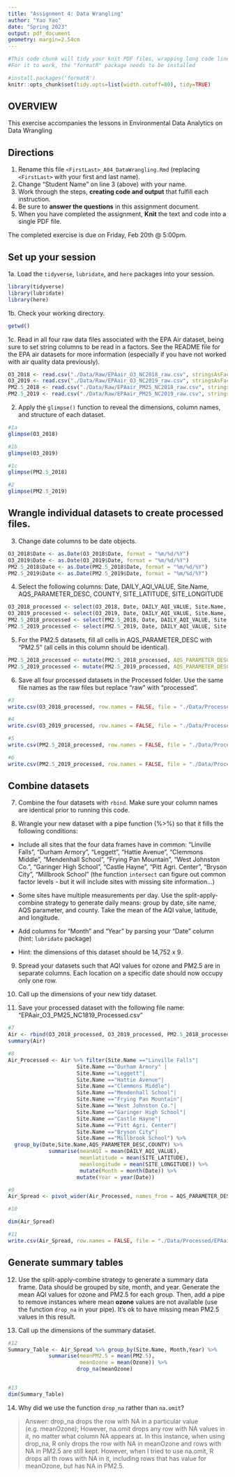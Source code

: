 ```yaml
---
title: "Assignment 4: Data Wrangling"
author: "Yao Yao"
date: "Spring 2023"
output: pdf_document
geometry: margin=2.54cm
---
```


```r
#This code chunk will tidy your knit PDF files, wrapping long code lines
#For it to work, the "formatR" package needs to be installed

#install.packages('formatR')
knitr::opts_chunk$set(tidy.opts=list(width.cutoff=80), tidy=TRUE)
```


## OVERVIEW

This exercise accompanies the lessons in Environmental Data Analytics on Data Wrangling 

## Directions

1.  Rename this file `<FirstLast>_A04_DataWrangling.Rmd` (replacing `<FirstLast>` with your first and last name).
2. Change "Student Name" on line 3 (above) with your name.
3. Work through the steps, **creating code and output** that fulfill each instruction.
4. Be sure to **answer the questions** in this assignment document.
5. When you have completed the assignment, **Knit** the text and code into a single PDF file.

The completed exercise is due on Friday, Feb 20th @ 5:00pm.

## Set up your session 

1a. Load the `tidyverse`,  `lubridate`, and `here` packages into your session.
```r
library(tidyverse)
library(lubridate)
library(here)
```

1b. Check your working directory.
```r
getwd()
```

1c. Read in all four raw data files associated with the EPA Air dataset, being sure to set string columns to be read in a factors. See the README file for the EPA air datasets for more information (especially if you have not worked with air quality data previously). 
```r
O3_2018 <- read.csv("./Data/Raw/EPAair_O3_NC2018_raw.csv", stringsAsFactors = TRUE)
O3_2019 <- read.csv("./Data/Raw/EPAair_O3_NC2019_raw.csv", stringsAsFactors = TRUE)
PM2.5_2018 <- read.csv("./Data/Raw/EPAair_PM25_NC2018_raw.csv", stringsAsFactors = TRUE)
PM2.5_2019 <- read.csv("./Data/Raw/EPAair_PM25_NC2019_raw.csv", stringsAsFactors = TRUE)
```

2. Apply the `glimpse()` function to reveal the dimensions, column names, and structure of each dataset. 

```r
#1a 
glimpse(O3_2018)

#1b 
glimpse(O3_2019)

#1c 
glimpse(PM2.5_2018)

#2 
glimpse(PM2.5_2019)
```


## Wrangle individual datasets to create processed files.

3. Change date columns to be date objects.
```r
O3_2018$Date <- as.Date(O3_2018$Date, format = "%m/%d/%Y")
O3_2019$Date <- as.Date(O3_2019$Date, format = "%m/%d/%Y")
PM2.5_2018$Date <- as.Date(PM2.5_2018$Date, format = "%m/%d/%Y")
PM2.5_2019$Date <- as.Date(PM2.5_2019$Date, format = "%m/%d/%Y")
```

4. Select the following columns: Date, DAILY_AQI_VALUE, Site.Name, AQS_PARAMETER_DESC, COUNTY, SITE_LATITUDE, SITE_LONGITUDE
```r
O3_2018_processed <- select(O3_2018, Date, DAILY_AQI_VALUE, Site.Name, AQS_PARAMETER_DESC, COUNTY, SITE_LATITUDE, SITE_LONGITUDE)
O3_2019_processed <- select(O3_2019, Date, DAILY_AQI_VALUE, Site.Name, AQS_PARAMETER_DESC, COUNTY, SITE_LATITUDE, SITE_LONGITUDE)
PM2.5_2018_processed <- select(PM2.5_2018, Date, DAILY_AQI_VALUE, Site.Name, AQS_PARAMETER_DESC, COUNTY, SITE_LATITUDE, SITE_LONGITUDE)
PM2.5_2019_processed <- select(PM2.5_2019, Date, DAILY_AQI_VALUE, Site.Name, AQS_PARAMETER_DESC, COUNTY, SITE_LATITUDE, SITE_LONGITUDE)
```

5. For the PM2.5 datasets, fill all cells in AQS_PARAMETER_DESC with "PM2.5" (all cells in this column should be identical).
```r
PM2.5_2018_processed <- mutate(PM2.5_2018_processed, AQS_PARAMETER_DESC = "PM2.5")
PM2.5_2019_processed <- mutate(PM2.5_2019_processed, AQS_PARAMETER_DESC = "PM2.5")
```


6. Save all four processed datasets in the Processed folder. Use the same file names as the raw files but replace "raw" with "processed".

```r
#3
write.csv(O3_2018_processed, row.names = FALSE, file = "./Data/Processed/EPAair_O3_NC2018_processed.csv")

#4
write.csv(O3_2019_processed, row.names = FALSE, file = "./Data/Processed/EPAair_O3_NC2019_processed.csv")

#5
write.csv(PM2.5_2018_processed, row.names = FALSE, file = "./Data/Processed/EPAair_PM25_NC2018_processed.csv")

#6
write.csv(PM2.5_2019_processed, row.names = FALSE, file = "./Data/Processed/EPAair_PM25_NC2019_processed.csv")
```


## Combine datasets

7. Combine the four datasets with `rbind`. Make sure your column names are identical prior to running this code.

8. Wrangle your new dataset with a pipe function (%>%) so that it fills the following conditions: 

  * Include all sites that the four data frames have in common: "Linville Falls", "Durham Armory", "Leggett", "Hattie Avenue", "Clemmons Middle", "Mendenhall School", "Frying Pan Mountain", "West Johnston Co.", "Garinger High School", "Castle Hayne", "Pitt Agri. Center", "Bryson City", "Millbrook School" (the function `intersect` can figure out common factor levels - but it will include sites with missing site information...) 

  * Some sites have multiple measurements per day. Use the split-apply-combine strategy to generate daily means: group by date, site name, AQS parameter, and county. Take the mean of the AQI value, latitude, and longitude.
  
  * Add columns for "Month" and "Year" by parsing your "Date" column (hint: `lubridate` package)
  
  * Hint: the dimensions of this dataset should be 14,752 x 9.

9. Spread your datasets such that AQI values for ozone and PM2.5 are in separate columns. Each location on a specific date should now occupy only one row.

10. Call up the dimensions of your new tidy dataset.

11. Save your processed dataset with the following file name: "EPAair_O3_PM25_NC1819_Processed.csv"

```r
#7 
Air <- rbind(O3_2018_processed, O3_2019_processed, PM2.5_2018_processed, PM2.5_2019_processed)
summary(Air)
```

```r
#8 
Air_Processed <- Air %>% filter(Site.Name =="Linville Falls"|
                      Site.Name =="Durham Armory" |
                      Site.Name =="Leggett"|
                      Site.Name =="Hattie Avenue"|
                      Site.Name =="Clemmons Middle"|
                      Site.Name =="Mendenhall School"|
                      Site.Name =="Frying Pan Mountain"|
                      Site.Name =="West Johnston Co."|
                      Site.Name =="Garinger High School"|
                      Site.Name =="Castle Hayne"|
                      Site.Name =="Pitt Agri. Center"|
                      Site.Name =="Bryson City"|
                      Site.Name =="Millbrook School") %>%
  group_by(Date,Site.Name,AQS_PARAMETER_DESC,COUNTY) %>%
             summarise(meanAQI = mean(DAILY_AQI_VALUE),
                       meanlatitude = mean(SITE_LATITUDE),
                       meanlongitude = mean(SITE_LONGITUDE)) %>%
                       mutate(Month = month(Date)) %>%
                      mutate(Year = year(Date))

#9
Air_Spread <- pivot_wider(Air_Processed, names_from = AQS_PARAMETER_DESC , values_from = meanAQI)

#10

dim(Air_Spread)

#11
write.csv(Air_Spread, row.names = FALSE, file = "./Data/Processed/EPAair_O3_PM25_NC1819_Processed.csv")
```


## Generate summary tables

12. Use the split-apply-combine strategy to generate a summary data frame. Data should be grouped by site, month, and year. Generate the mean AQI values for ozone and PM2.5 for each group. Then, add a pipe to remove instances where mean **ozone** values are not available (use the function `drop_na` in your pipe). It's ok to have missing mean PM2.5 values in this result. 

13. Call up the dimensions of the summary dataset.

```r

#12
Summary_Table <- Air_Spread %>% group_by(Site.Name, Month,Year) %>%
             summarise(meanPM2.5 = mean(PM2.5),
                       meanOzone = mean(Ozone)) %>%
                      drop_na(meanOzone)


#13
dim(Summary_Table)

```

14. Why did we use the function `drop_na` rather than `na.omit`?

> Answer: drop_na drops the row with NA in a particular value (e.g. meanOzone); However, na.omit drops any row with NA values in it, no matter what column NA appears at. In this instance, when using drop_na, R only drops the row with NA in meanOzone and rows with NA in PM2.5 are still kept. However, when I tried to use na.omit, R drops all th rows with NA in it, including rows that has value for meanOzone, but has NA in PM2.5.
